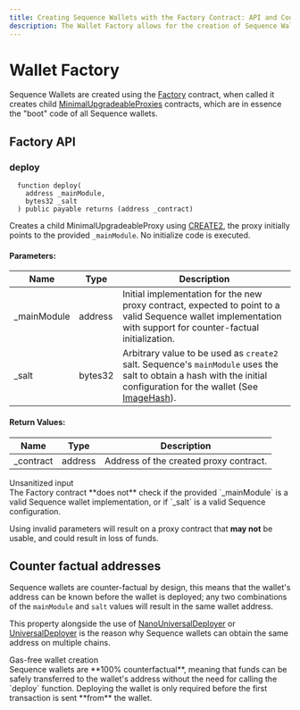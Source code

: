 ```yaml
---
title: Creating Sequence Wallets with the Factory Contract: API and Counterfactual Addresses
description: The Wallet Factory allows for the creation of Sequence Wallets using the Factory contract, which generates child MinimalUpgradeableProxies that serve as the base code for all Sequence wallets.
---
```


# Wallet Factory

Sequence Wallets are created using the [Factory](https://github.com/0xsequence/wallet-contracts/blob/e0c5382636a88b4db4bcf0a70623355d7cd30fb4/contracts/Factory.sol) contract, when called it creates child [MinimalUpgradeableProxies](https://github.com/0xsequence/wallet-contracts/blob/e0c5382636a88b4db4bcf0a70623355d7cd30fb4/contracts/Wallet.sol) contracts, which are in essence the "boot" code of all Sequence wallets.

## Factory API

### deploy

```solidity
  function deploy(
    address _mainModule,
    bytes32 _salt
  ) public payable returns (address _contract)
```

Creates a child MinimalUpgradeableProxy using [CREATE2](https://eips.ethereum.org/EIPS/eip-1014), the proxy initially points to the provided `_mainModule`.
No initialize code is executed.

#### Parameters:

| Name         | Type    | Description                                                                                                                                                              |
| ------------ | ------- | ------------------------------------------------------------------------------------------------------------------------------------------------------------------------ |
| \_mainModule | address | Initial implementation for the new proxy contract, expected to point to a valid Sequence wallet implementation with support for counter-factual initialization.          |
| \_salt       | bytes32 | Arbitrary value to be used as `create2` salt. Sequence's `mainModule` uses the salt to obtain a hash with the initial configuration for the wallet (See [ImageHash](#)). |

#### Return Values:

| Name       | Type    | Description                            |
| ---------- | ------- | -------------------------------------- |
| \_contract | address | Address of the created proxy contract. |

<Callout type="warning">
  Unsanitized input <br />
  The Factory contract **does not** check if the provided `_mainModule` is a valid Sequence wallet implementation, or if `_salt` is a valid Sequence configuration.

Using invalid parameters will result on a proxy contract that **may not** be usable, and could result in loss of funds.

</Callout>

## Counter factual addresses

Sequence wallets are counter-factual by design, this means that the wallet's address can be known before the wallet is deployed; any two combinations of the `mainModule` and `salt` values will result in the same wallet address.

This property alongside the use of [NanoUniversalDeployer](/solutions/technical-references/internals/v1/deploy#1---deploy-nanouniversaldeployer) or [UniversalDeployer](/solutions/technical-references/internals/v1/deploy#2---deploy-universaldeployer2) is the reason why Sequence wallets can obtain the same address on multiple chains.

<Callout type="tip">
  Gas-free wallet creation <br /> Sequence wallets are **100% counterfactual**,
  meaning that funds can be safely transferred to the wallet's address without
  the need for calling the `deploy` function. Deploying the wallet is only
  required before the first transaction is sent **from** the wallet.
</Callout>
